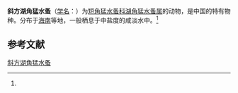 {{Speciesbox
| name = 斜方湖角猛水蚤
| status = 
| status_system = 
| image = 
| genus = Limnocletodes
| species = oblongatus
| authority = (Shen et Tai, 1964)<ref name='id12547'>{{cite web| url =http://www.bioinfo.cn/db05/BjdwSpecies.php?action=view&id=12547| title =斜方湖角猛水蚤| work =《中国动物物种编目数据库》| publisher =中国科学院微生物研究所| author =中国科学院动物研究所| accessdate =2009-04-28| deadurl =yes| archiveurl =https://web.archive.org/web/20160305071603/http://www.bioinfo.cn/db05/BjdwSpecies.php?action=view&id=12547| archivedate =2016-03-05}}</ref>
}}

'''斜方湖角猛水蚤'''（[[学名|学名]]：{{lang|la|''Limnocletodes oblongatus''}}）为[[短角猛水蚤科|短角猛水蚤科]][[湖角猛水蚤属|湖角猛水蚤属]]的动物，是中国的特有物种。分布于[[海南|海南]]等地，一般栖息于中盐度的咸淡水中。<ref name='id12547'/>

== 参考文献 ==
{{reflist}}

{{Wikispecies|Limnocletodes oblongatus}}
{{Taxonbar|from=Q6560213}}

[[Category:湖角猛水蚤属|斜方湖角猛水蚤]]


{{节肢动物小作品}}